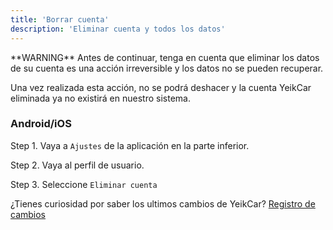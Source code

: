 ```yaml
---
title: 'Borrar cuenta'
description: 'Eliminar cuenta y todos los datos'
---
```


<Info>
  **WARNING** Antes de continuar, tenga en cuenta que eliminar los datos de su cuenta es una acción irreversible y los datos no se pueden recuperar.
</Info>

Una vez realizada esta acción, no se podrá deshacer y la cuenta YeikCar eliminada ya no existirá en nuestro sistema.

### Android/iOS

Step 1. Vaya a `Ajustes` de la aplicación en la parte inferior.

Step 2. Vaya al perfil de usuario.

Step 3. Seleccione `Eliminar cuenta`

¿Tienes curiosidad por saber los ultimos cambios de YeikCar? [Registro de cambios](https://yeikcar.featurebase.app/es/changelog)
